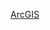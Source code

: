 {{Userbox
  |id=ArcGIS
  |id-c=#ffffff
  |info=<span style="color:white;">該用戶會使用'''[[ArcGIS|<span style="color:white;">ArcGIS</span>]]'''製作地圖。</span>
  |info-c=#1377B6
  |info-s=10
  |border-c=#1377B6
}}<includeonly>[[Category:ArcGIS使用者|{{PAGENAME}}]]</includeonly>
<noinclude>
[[Category:软件用户框模板|ArcGIS]]
</noinclude>